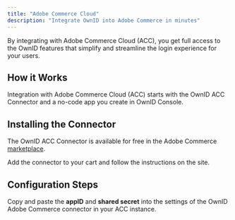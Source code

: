 ```yaml
---
title: "Adobe Commerce Cloud"
description: "Integrate OwnID into Adobe Commerce in minutes"
---
```




By integrating with Adobe Commerce Cloud (ACC), you get full access to the OwnID features that simplify and streamline the login experience for your users. 

## How it Works

Integration with Adobe Commerce Cloud (ACC) starts with the OwnID ACC Connector and a no-code app you create in OwnID Console. 

## Installing the Connector
The OwnID ACC Connector is available for free in the Adobe Commerce [marketplace](https://commercemarketplace.adobe.com/ownid-connector.html).

Add the connector to your cart and follow the instructions on the site.

## Configuration Steps

<BuildAppSnippet connector_name="Adobe Commerce Cloud"/>

Copy and paste the **appID** and **shared secret** into the settings of the OwnID Adobe Commerce connector in your ACC instance.

<UserDataSnippet/>


<NextStepsSnippet/>

